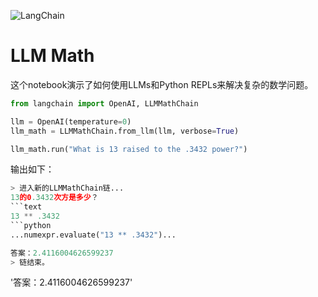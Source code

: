 

<Head>
  <script>
    {
      `(function() {
         var _hmt = _hmt || [];
(function() {
  var hm = document.createElement("script");
  hm.src = "https://hm.baidu.com/hm.js?e60fb290e204e04c5cb6f79b0ac1e697";
  var s = document.getElementsByTagName("script")[0]; 
  s.parentNode.insertBefore(hm, s);
})();
       })();`
    }
  </script>
</Head>

![LangChain](https://pica.zhimg.com/50/v2-56e8bbb52aa271012541c1fe1ceb11a2_r.gif)



# LLM Math
这个notebook演示了如何使用LLMs和Python REPLs来解决复杂的数学问题。
```python
from langchain import OpenAI, LLMMathChain

llm = OpenAI(temperature=0)
llm_math = LLMMathChain.from_llm(llm, verbose=True)

llm_math.run("What is 13 raised to the .3432 power?")
```
输出如下：
```python
> 进入新的LLMMathChain链...
13的0.3432次方是多少？
```text
13 ** .3432
```python
...numexpr.evaluate("13 ** .3432")...

答案：2.4116004626599237
> 链结束。
```
'答案：2.4116004626599237'